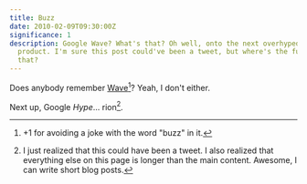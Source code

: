 ```yaml
---
title: Buzz
date: 2010-02-09T09:30:00Z
significance: 1
description: Google Wave? What's that? Oh well, onto the next overhyped Google
  product. I'm sure this post could've been a tweet, but where's the fun in
  that?
---
```


Does anybody remember [Wave][1][^1]? Yeah, I don't either.

Next up, Google _Hype_... rion[^2].

[^1]: +1 for avoiding a joke with the word "buzz" in it.

[^2]: I just realized that this could have been a tweet. I also realized that everything else on this page is longer than the main content. Awesome, I can write short blog posts.

[1]: http://wave.google.com/

